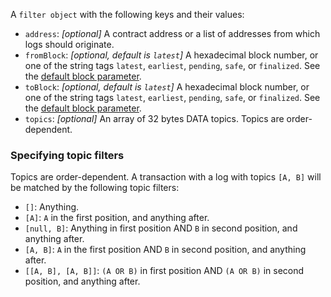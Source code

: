 A `filter object` with the following keys and their values:

- `address`: _[optional]_ A contract address or a list of addresses from which logs should originate.
- `fromBlock`: _[optional, default is `latest`]_ A hexadecimal block number, or one of the string tags `latest`, `earliest`, `pending`, `safe`, or `finalized`. See the [default block parameter](https://ethereum.org/en/developers/docs/apis/json-rpc/#default-block).
- `toBlock`: _[optional, default is `latest`]_ A hexadecimal block number, or one of the string tags `latest`, `earliest`, `pending`, `safe`, or `finalized`. See the [default block parameter](https://ethereum.org/en/developers/docs/apis/json-rpc/#default-block).
- `topics`: _[optional]_ An array of 32 bytes DATA topics. Topics are order-dependent.

### Specifying topic filters

Topics are order-dependent. A transaction with a log with topics `[A, B]` will be matched by the following topic filters:

- `[]`: Anything.
- `[A]`: `A` in the first position, and anything after.
- `[null, B]`: Anything in first position AND `B` in second position, and anything after.
- `[A, B]`: `A` in the first position AND `B` in second position, and anything after.
- `[[A, B], [A, B]]`: `(A OR B)` in first position AND `(A OR B)` in second position, and anything after.
